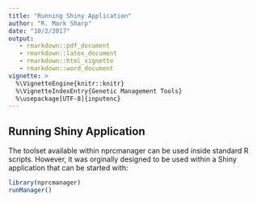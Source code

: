 ```yaml
---
title: "Running Shiny Application"
author: "R. Mark Sharp"
date: "10/2/2017"
output: 
   - rmarkdown::pdf_document
   - rmarkdown::latex_document
   - rmarkdown::html_vignette
   - rmarkdown::word_document
vignette: >
  %\VignetteEngine{knitr::knitr}
  %\VignetteIndexEntry{Genetic Management Tools}
  %\usepackage[UTF-8]{inputenc}
---
```


## Running Shiny Application  

The toolset available within nprcmanager can be used inside standard R scripts.
However, it was orginally designed to be used within a Shiny application 
that can be started with:

```r
library(nprcmanager)
runManager()
```
